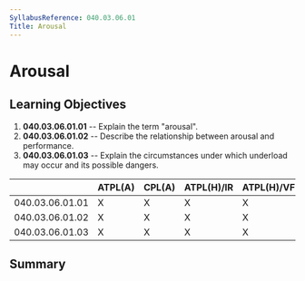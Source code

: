 ```yaml
---
SyllabusReference: 040.03.06.01
Title: Arousal
---
```


# Arousal

## Learning Objectives

1.  **040.03.06.01.01** -- Explain the term "arousal".
2.  **040.03.06.01.02** -- Describe the relationship between arousal and
    performance.
3.  **040.03.06.01.03** -- Explain the circumstances under which underload may
    occur and its possible dangers.

|                 | ATPL(A) | CPL(A) | ATPL(H)/IR | ATPL(H)/VFR | CPL(H) | IR  | CBIR(A) |
| --------------- | ------- | ------ | ---------- | ----------- | ------ | --- | ------- |
| 040.03.06.01.01 | X       | X      | X          | X           | X      | X   |         |
| 040.03.06.01.02 | X       | X      | X          | X           | X      | X   |         |
| 040.03.06.01.03 | X       | X      | X          | X           | X      | X   |         |

## Summary
